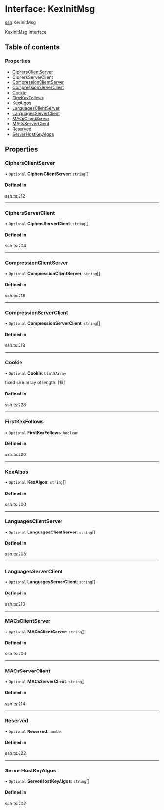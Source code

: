 # Interface: KexInitMsg

[ssh](/templates/protocols/javascript/modules/ssh).KexInitMsg

KexInitMsg Interface

## Table of contents

### Properties

- [CiphersClientServer](/templates/protocols/javascript/modules/ssh.KexInitMsg#ciphersclientserver)
- [CiphersServerClient](/templates/protocols/javascript/modules/ssh.KexInitMsg#ciphersserverclient)
- [CompressionClientServer](/templates/protocols/javascript/modules/ssh.KexInitMsg#compressionclientserver)
- [CompressionServerClient](/templates/protocols/javascript/modules/ssh.KexInitMsg#compressionserverclient)
- [Cookie](/templates/protocols/javascript/modules/ssh.KexInitMsg#cookie)
- [FirstKexFollows](/templates/protocols/javascript/modules/ssh.KexInitMsg#firstkexfollows)
- [KexAlgos](/templates/protocols/javascript/modules/ssh.KexInitMsg#kexalgos)
- [LanguagesClientServer](/templates/protocols/javascript/modules/ssh.KexInitMsg#languagesclientserver)
- [LanguagesServerClient](/templates/protocols/javascript/modules/ssh.KexInitMsg#languagesserverclient)
- [MACsClientServer](/templates/protocols/javascript/modules/ssh.KexInitMsg#macsclientserver)
- [MACsServerClient](/templates/protocols/javascript/modules/ssh.KexInitMsg#macsserverclient)
- [Reserved](/templates/protocols/javascript/modules/ssh.KexInitMsg#reserved)
- [ServerHostKeyAlgos](/templates/protocols/javascript/modules/ssh.KexInitMsg#serverhostkeyalgos)

## Properties

### CiphersClientServer

• `Optional` **CiphersClientServer**: `string`[]

#### Defined in

ssh.ts:212

___

### CiphersServerClient

• `Optional` **CiphersServerClient**: `string`[]

#### Defined in

ssh.ts:204

___

### CompressionClientServer

• `Optional` **CompressionClientServer**: `string`[]

#### Defined in

ssh.ts:216

___

### CompressionServerClient

• `Optional` **CompressionServerClient**: `string`[]

#### Defined in

ssh.ts:218

___

### Cookie

• `Optional` **Cookie**: `Uint8Array`

fixed size array of length: [16]

#### Defined in

ssh.ts:228

___

### FirstKexFollows

• `Optional` **FirstKexFollows**: `boolean`

#### Defined in

ssh.ts:220

___

### KexAlgos

• `Optional` **KexAlgos**: `string`[]

#### Defined in

ssh.ts:200

___

### LanguagesClientServer

• `Optional` **LanguagesClientServer**: `string`[]

#### Defined in

ssh.ts:208

___

### LanguagesServerClient

• `Optional` **LanguagesServerClient**: `string`[]

#### Defined in

ssh.ts:210

___

### MACsClientServer

• `Optional` **MACsClientServer**: `string`[]

#### Defined in

ssh.ts:206

___

### MACsServerClient

• `Optional` **MACsServerClient**: `string`[]

#### Defined in

ssh.ts:214

___

### Reserved

• `Optional` **Reserved**: `number`

#### Defined in

ssh.ts:222

___

### ServerHostKeyAlgos

• `Optional` **ServerHostKeyAlgos**: `string`[]

#### Defined in

ssh.ts:202

